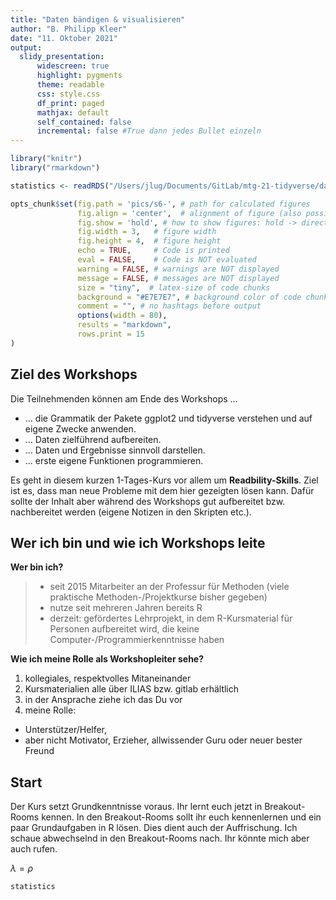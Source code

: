 ```yaml
---
title: "Daten bändigen & visualisieren"
author: "B. Philipp Kleer"
date: "11. Oktober 2021"
output: 
  slidy_presentation:
      widescreen: true
      highlight: pygments
      theme: readable
      css: style.css
      df_print: paged
      mathjax: default
      self_contained: false
      incremental: false #True dann jedes Bullet einzeln
---
```


```r
library("knitr")
library("rmarkdown")

statistics <- readRDS("/Users/jlug/Documents/GitLab/mtg-21-tidyverse/datasets/statistics.rds")

opts_chunk$set(fig.path = 'pics/s6-', # path for calculated figures
               fig.align = 'center',  # alignment of figure (also possible right, left, default)
               fig.show = 'hold', # how to show figures: hold -> direct at the end of code chunk; animate: all plots in an animation
               fig.width = 3,   # figure width
               fig.height = 4,  # figure height
               echo = TRUE,     # Code is printed
               eval = FALSE,    # Code is NOT evaluated
               warning = FALSE, # warnings are NOT displayed
               message = FALSE, # messages are NOT displayed
               size = "tiny",  # latex-size of code chunks
               background = "#E7E7E7", # background color of code chunks
               comment = "", # no hashtags before output
               options(width = 80),
               results = "markdown",
               rows.print = 15
)

```

## Ziel des Workshops {.build}
Die Teilnehmenden können am Ende des Workshops ...

- ... die Grammatik der Pakete ggplot2 und tidyverse verstehen und auf eigene Zwecke anwenden.
- ... Daten zielführend aufbereiten.
- ... Daten und Ergebnisse sinnvoll darstellen.
- ... erste eigene Funktionen programmieren.

Es geht in diesem kurzen 1-Tages-Kurs vor allem um **Readbility-Skills**. Ziel ist es, dass man neue Probleme mit dem hier gezeigten lösen kann. Dafür sollte der Inhalt aber während des Workshops gut aufbereitet bzw. nachbereitet werden (eigene Notizen in den Skripten etc.).

## Wer ich bin und wie ich Workshops leite
**Wer bin ich?**

> - seit 2015 Mitarbeiter an der Professur für Methoden (viele praktische Methoden-/Projektkurse bisher gegeben)
> - nutze seit mehreren Jahren bereits R
> - derzeit: gefördertes Lehrprojekt, in dem R-Kursmaterial für Personen aufbereitet wird, die keine Computer-/Programmierkenntnisse haben

**Wie ich meine Rolle als Workshopleiter sehe?**

1. kollegiales, respektvolles Mitaneinander
2. Kursmaterialien alle über ILIAS bzw. gitlab erhältlich
3. in der Ansprache ziehe ich das Du vor
4. meine Rolle: 

  + Unterstützer/Helfer, 
  + aber nicht Motivator, Erzieher, allwissender Guru oder neuer bester Freund




## Start
Der Kurs setzt Grundkenntnisse voraus. Ihr lernt euch jetzt in Breakout-Rooms kennen. In den Breakout-Rooms sollt ihr euch kennenlernen und ein paar Grundaufgaben in R lösen. Dies dient auch der Auffrischung. Ich schaue abwechselnd in den Breakout-Rooms nach. Ihr könnte mich aber auch rufen. 

$\lambda = \rho$

```r
statistics
````

